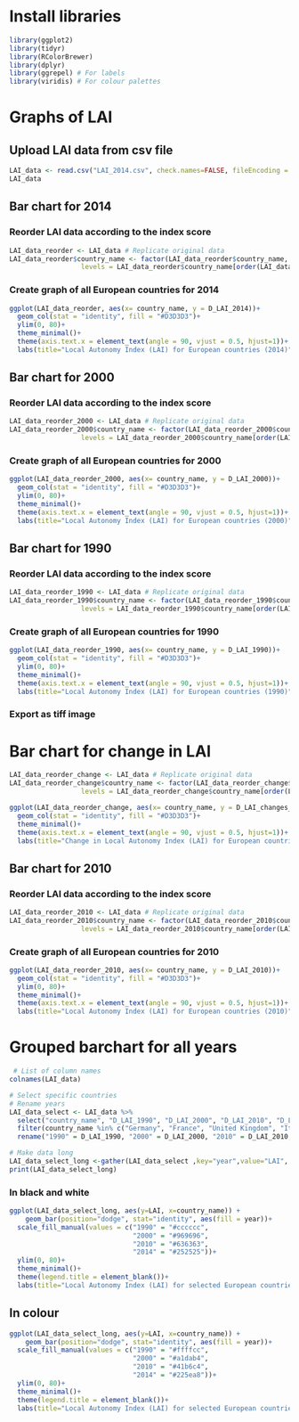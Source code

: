 
# Install libraries 

```{r}
library(ggplot2)
library(tidyr)
library(RColorBrewer)
library(dplyr)
library(ggrepel) # For labels
library(viridis) # For colour palettes
```

# Graphs of LAI

## Upload LAI data from csv file

```{r}
LAI_data <- read.csv("LAI_2014.csv", check.names=FALSE, fileEncoding = 'UTF-8-BOM')
LAI_data
```
## Bar chart for 2014

### Reorder LAI data according to the index score

```{r}
LAI_data_reorder <- LAI_data # Replicate original data
LAI_data_reorder$country_name <- factor(LAI_data_reorder$country_name, # Factor levels in decreasing order
                  levels = LAI_data_reorder$country_name[order(LAI_data_reorder$D_LAI_2014, decreasing = TRUE)])
```

### Create graph of all European countries for 2014

```{r}
ggplot(LAI_data_reorder, aes(x= country_name, y = D_LAI_2014))+ 
  geom_col(stat = "identity", fill = "#D3D3D3")+
  ylim(0, 80)+
  theme_minimal()+
  theme(axis.text.x = element_text(angle = 90, vjust = 0.5, hjust=1))+
  labs(title="Local Autonomy Index (LAI) for European countries (2014)", y="LAI", x = " ", caption = "Index based on Ladner et al. (2015)")
```
## Bar chart for 2000

### Reorder LAI data according to the index score

```{r}
LAI_data_reorder_2000 <- LAI_data # Replicate original data
LAI_data_reorder_2000$country_name <- factor(LAI_data_reorder_2000$country_name, # Factor levels in decreasing order
                  levels = LAI_data_reorder_2000$country_name[order(LAI_data_reorder_2000$D_LAI_2000, decreasing = TRUE)])
```

### Create graph of all European countries for 2000

```{r}
ggplot(LAI_data_reorder_2000, aes(x= country_name, y = D_LAI_2000))+ 
  geom_col(stat = "identity", fill = "#D3D3D3")+
  ylim(0, 80)+
  theme_minimal()+
  theme(axis.text.x = element_text(angle = 90, vjust = 0.5, hjust=1))+
  labs(title="Local Autonomy Index (LAI) for European countries (2000)", y="LAI", x = " ", caption = "Index based on Ladner et al. (2015)")
```
## Bar chart for 1990

### Reorder LAI data according to the index score

```{r}
LAI_data_reorder_1990 <- LAI_data # Replicate original data
LAI_data_reorder_1990$country_name <- factor(LAI_data_reorder_1990$country_name, # Factor levels in decreasing order
                  levels = LAI_data_reorder_1990$country_name[order(LAI_data_reorder_1990$D_LAI_1990, decreasing = TRUE)])
```

### Create graph of all European countries for 1990

```{r}
ggplot(LAI_data_reorder_1990, aes(x= country_name, y = D_LAI_1990))+ 
  geom_col(stat = "identity", fill = "#D3D3D3")+
  ylim(0, 80)+
  theme_minimal()+
  theme(axis.text.x = element_text(angle = 90, vjust = 0.5, hjust=1))+
  labs(title="Local Autonomy Index (LAI) for European countries (1990)", y="LAI", x = " ", caption = "Index based on Ladner et al. (2015)")
```

### Export as tiff image

# Bar chart for change in LAI

```{r}
LAI_data_reorder_change <- LAI_data # Replicate original data
LAI_data_reorder_change$country_name <- factor(LAI_data_reorder_change$country_name, # Factor levels in decreasing order
                  levels = LAI_data_reorder_change$country_name[order(LAI_data_reorder_change$D_LAI_changes_1990_2014, decreasing = TRUE)])
```

```{r}
ggplot(LAI_data_reorder_change, aes(x= country_name, y = D_LAI_changes_1990_2014))+ 
  geom_col(stat = "identity", fill = "#D3D3D3")+
  theme_minimal()+
  theme(axis.text.x = element_text(angle = 90, vjust = 0.5, hjust=1))+
  labs(title="Change in Local Autonomy Index (LAI) for European countries (1990-2014)", y="LAI", x = " ", caption = "Index based on Ladner et al. (2015)")
```
## Bar chart for 2010

### Reorder LAI data according to the index score

```{r}
LAI_data_reorder_2010 <- LAI_data # Replicate original data
LAI_data_reorder_2010$country_name <- factor(LAI_data_reorder_2010$country_name, # Factor levels in decreasing order
                  levels = LAI_data_reorder_2010$country_name[order(LAI_data_reorder_2010$D_LAI_2010, decreasing = TRUE)])
```

### Create graph of all European countries for 2010

```{r}
ggplot(LAI_data_reorder_2010, aes(x= country_name, y = D_LAI_2010))+ 
  geom_col(stat = "identity", fill = "#D3D3D3")+
  ylim(0, 80)+
  theme_minimal()+
  theme(axis.text.x = element_text(angle = 90, vjust = 0.5, hjust=1))+
  labs(title="Local Autonomy Index (LAI) for European countries (2010)", y="LAI", x = " ", caption = "Index based on Ladner et al. (2015)")
```

# Grouped barchart for all years

```{r}
 # List of column names
colnames(LAI_data)

# Select specific countries
# Rename years
LAI_data_select <- LAI_data %>%
  select("country_name", "D_LAI_1990", "D_LAI_2000", "D_LAI_2010", "D_LAI_2014") %>%
  filter(country_name %in% c("Germany", "France", "United Kingdom", "Italy", "Spain", "Belgium", "Netherlands", "Portugal", "Ireland")) %>% # Select specific countries
  rename("1990" = D_LAI_1990, "2000" = D_LAI_2000, "2010" = D_LAI_2010, "2014" = D_LAI_2014) # Rename years
```

```{r}
# Make data long
LAI_data_select_long <-gather(LAI_data_select ,key="year",value="LAI", c("1990", "2000", "2010", "2014"))
print(LAI_data_select_long)
```

### In black and white

```{r}
ggplot(LAI_data_select_long, aes(y=LAI, x=country_name)) + 
    geom_bar(position="dodge", stat="identity", aes(fill = year))+
  scale_fill_manual(values = c("1990" = "#cccccc",
                               "2000" = "#969696",
                               "2010" = "#636363",
                               "2014" = "#252525"))+
  ylim(0, 80)+
  theme_minimal()+
  theme(legend.title = element_blank())+
  labs(title="Local Autonomy Index (LAI) for selected European countries", y="LAI", x = " ", caption = "Index based on Ladner et al. (2015)")
```

## In colour

```{r}
ggplot(LAI_data_select_long, aes(y=LAI, x=country_name)) + 
    geom_bar(position="dodge", stat="identity", aes(fill = year))+
  scale_fill_manual(values = c("1990" = "#ffffcc",
                               "2000" = "#a1dab4",
                               "2010" = "#41b6c4",
                               "2014" = "#225ea8"))+
  ylim(0, 80)+
  theme_minimal()+
  theme(legend.title = element_blank())+
  labs(title="Local Autonomy Index (LAI) for selected European countries", y="LAI", x = " ", caption = "Index based on Ladner et al. (2015)")
```
